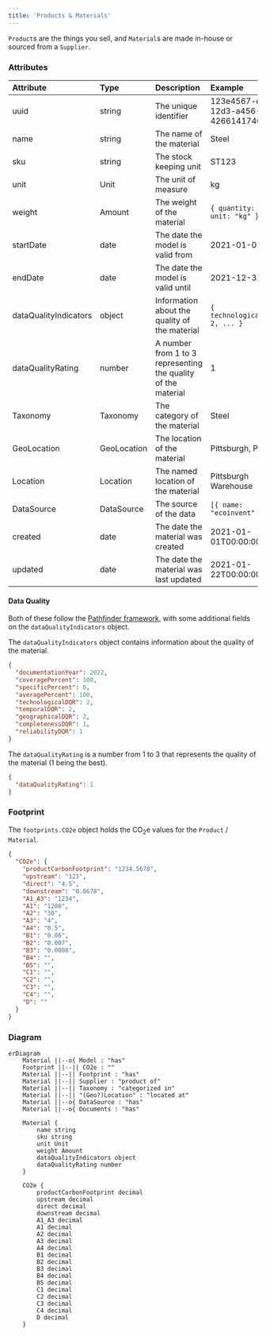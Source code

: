 ```yaml
---
title: 'Products & Materials'
---
```


`Product`s are the things you sell, and `Material`s are made in-house or sourced from a `Supplier`.

### Attributes
| Attribute             | Type        | Description                                                   | Example                              |
|:----------------------|:------------|:--------------------------------------------------------------|:-------------------------------------|
| uuid                  | string      | The unique identifier                                         | 123e4567-e89b-12d3-a456-426614174000 |
| name                  | string      | The name of the material                                      | Steel                                |
| sku                   | string      | The stock keeping unit                                        | ST123                                |
| unit                  | Unit        | The unit of measure                                           | kg                                   |
| weight                | Amount      | The weight of the material                                    | `{ quantity: 100, unit: "kg" }`      |
| startDate             | date        | The date the model is valid from                              | 2021-01-01                           |
| endDate               | date        | The date the model is valid until                             | 2021-12-31                           |
| dataQualityIndicators | object      | Information about the quality of the material                 | `{ technologicalDQR: 2, ... }`       |
| dataQualityRating     | number      | A number from 1 to 3 representing the quality of the material | 1                                    |
| Taxonomy              | Taxonomy    | The category of the material                                  | Steel                                |
| GeoLocation           | GeoLocation | The location of the material                                  | Pittsburgh, PA                       |
| Location              | Location    | The named location of the material                            | Pittsburgh Warehouse                 |
| DataSource            | DataSource  | The source of the data                                        | `[{ name: "ecoinvent" }]`            |
| created               | date        | The date the material was created                             | 2021-01-01T00:00:00.000Z             |
| updated               | date        | The date the material was last updated                        | 2021-01-22T00:00:00.000Z             |

#### Data Quality
Both of these follow the [Pathfinder framework](https://wbcsd.github.io/tr/2023/data-exchange-protocol-20231207/#dt-dataqualityindicators),
with some additional fields on the `dataQualityIndicators` object.

The `dataQualityIndicators` object contains information about the quality of the material.
```json
{
  "documentationYear": 2022,
  "coveragePercent": 100,
  "specificPercent": 0,
  "averagePercent": 100,
  "technologicalDQR": 2,
  "temporalDQR": 2,
  "geographicalDQR": 2,
  "completenessDQR": 1,
  "reliabilityDQR": 1
}
```

The `dataQualityRating` is a number from 1 to 3 that represents the quality of the material (1 being the best).
```json
{
  "dataQualityRating": 1
}
```

### Footprint
The `footprints.CO2e` object holds the CO<sub>2</sub>e values for the `Product` / `Material`.
```json
{
  "CO2e": {
    "productCarbonFootprint": "1234.5678",
    "upstream": "123",
    "direct": "4.5",
    "downstream": "0.0678",
    "A1_A3": "1234",
    "A1": "1200",
    "A2": "30",
    "A3": "4",
    "A4": "0.5",
    "B1": "0.06",
    "B2": "0.007",
    "B3": "0.0008",
    "B4": "",
    "B5": "",
    "C1": "",
    "C2": "",
    "C3": "",
    "C4": "",
    "D": ""
  }
}
```

### Diagram
```mermaid
erDiagram
    Material ||--o{ Model : "has"
    Footprint ||--|| CO2e : ""
    Material ||--|| Footprint : "has"
    Material ||--|| Supplier : "product of"
    Material ||--|| Taxonomy : "categorized in"
    Material ||--|| "(Geo?)Location" : "located at"
    Material ||--o{ DataSource : "has"
    Material ||--o{ Documents : "has"

    Material {
        name string
        sku string
        unit Unit
        weight Amount
        dataQualityIndicators object
        dataQualityRating number
    }

    CO2e {
        productCarbonFootprint decimal
        upstream decimal
        direct decimal
        downstream decimal
        A1_A3 decimal
        A1 decimal
        A2 decimal
        A3 decimal
        A4 decimal
        B1 decimal
        B2 decimal
        B3 decimal
        B4 decimal
        B5 decimal
        C1 decimal
        C2 decimal
        C3 decimal
        C4 decimal
        D decimal
    }
```

